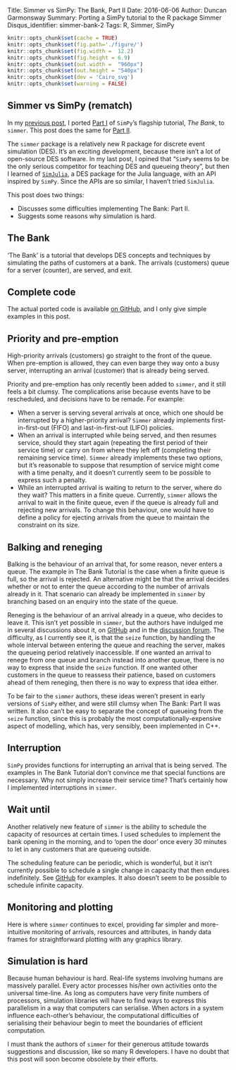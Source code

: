 Title: Simmer vs SimPy: The Bank, Part II
Date: 2016-06-06
Author: Duncan Garmonsway
Summary: Porting a SimPy tutorial to the R package Simmer
Disqus_identifier: simmer-bank-2
Tags: R, Simmer, SimPy

```r
knitr::opts_chunk$set(cache = TRUE)
knitr::opts_chunk$set(fig.path='./figure/')
knitr::opts_chunk$set(fig.width =  12.2)
knitr::opts_chunk$set(fig.height = 6.9)
knitr::opts_chunk$set(out.width =  "960px")
knitr::opts_chunk$set(out.height = "540px")
knitr::opts_chunk$set(dev = 'Cairo_svg')
knitr::opts_chunk$set(warning = FALSE)
```

## Simmer vs SimPy (rematch)

In my [previous post]({simmer-bank-1.Rmd}), I ported [Part I](https://pythonhosted.org/SimPy/Tutorials/TheBank.html) of `SimPy`'s flagship
tutorial, *The Bank*, to `simmer`.  This post does the same for [Part II](https://pythonhosted.org/SimPy/Tutorials/TheBank2.html).

The `simmer` package is a relatively new R package for discrete event simulation
(DES).  It's an exciting development, because there isn't a lot of open-source
DES software.  In my last post, I opined that "`SimPy` seems to be the only
serious competitor for teaching DES and queueing theory", but then I learned of
[`SimJulia`](https://simjuliajl.readthedocs.io/en/stable/welcome.html), a DES
package for the Julia language, with an API inspired by `SimPy`.  Since the APIs
are so similar, I haven't tried `SimJulia`.

This post does two things:

* Discusses some difficulties implementing The Bank: Part II.
* Suggests some reasons why simulation is hard.

## The Bank

'The Bank' is a tutorial that develops DES concepts and techniques by simulating
the paths of customers at a bank.  The arrivals (customers) queue for a server
(counter), are served, and exit.

## Complete code

The actual ported code is available [on
GitHub](https://github.com/nacnudus/simmer-bank), and I only give simple
examples in this post.

## Priority and pre-emption

High-priority arrivals (customers) go straight to the front of the queue.  When
pre-emption is allowed, they can even barge they way onto a busy server,
interrupting an arrival (customer) that is already being served.

Priority and pre-emption has only recently been added to `simmer`, and it still
feels a bit clumsy.  The complications arise because events have to be
rescheduled, and decisions have to be remade.  For example:

* When a server is serving several arrivals at once, which one should be
  interrupted by a higher-priority arrival?  `Simmer` already implements
  first-in-first-out (FIFO) and last-in-first-out (LIFO) policies.
* When an arrival is interrupted while being served, and then resumes service,
  should they start again (repeating the first period of their service time) or
  carry on from where they left off (completing their remaining service time).
  `Simmer` already implements these two options, but it's reasonable to suppose
  that resumption of service might come with a time penalty, and it doesn't
  currently seem to be possible to express such a penalty.
* While an interrupted arrival is waiting to return to the server, where do they
  wait?  This matters in a finite queue.  Currently, `simmer` allows the arrival
  to wait in the finite queue, even if the queue is already full and rejecting
  new arrivals.  To change this behaviour, one would have to define a policy for
  ejecting arrivals from the queue to maintain the constraint on its size.

## Balking and reneging

Balking is the behaviour of an arrival that, for some reason, never enters a
queue.  The example in The Bank Tutorial is the case when a finite queue is
full, so the arrival is rejected.  An alternative might be that the arrival
decides whether or not to enter the queue according to the number of arrivals
already in it.  That scenario can already be implemented in `simmer` by branching
based on an enquiry into the state of the queue.

Reneging is the behaviour of an arrival already in a queue, who decides to leave
it.  This isn't yet possible in `simmer`, but the authors have indulged me in
several discussions about it, on
[GitHub](https://github.com/r-simmer/simmer/issues) and in the [discussion
forum](https://groups.google.com/forum/#!forum/simmer-devel).  The difficulty,
as I currently see it, is that the `seize` function, by handling the whole
interval between entering the queue and reaching the server, makes the queueing
period relatively inaccessible.  If one wanted an arrival to renege from one
queue and branch instead into another queue, there is no way to express that
inside the `seize` function.  If one wanted other customers in the queue to
reassess their patience, based on customers ahead of them reneging, then there
is no way to express that idea either.

To be fair to the `simmer` authors, these ideas weren't present in early
versions of `SimPy` either, and were still clumsy when The Bank: Part II was
written.  It also can't be easy to separate the concept of queueing from the
`seize` function, since this is probably the most computationally-expensive
aspect of modelling, which has, very sensibly, been implemented in C++.

## Interruption

`SimPy` provides functions for interrupting an arrival that is being served.
The examples in The Bank Tutorial don't convince me that special functions are
necessary. Why not simply increase their service time?  That's certainly how I
implemented interruptions in `simmer`.

## Wait until

Another relatively new feature of `simmer` is the ability to schedule the
capacity of resources at certain times.  I used schedules to implement the bank
opening in the morning, and to 'open the door' once every 30 minutes to let in
any customers that are queueing outside.

The scheduling feature can be periodic, which is wonderful, but it isn't
currently possible to schedule a single change in capacity that then endures
indefinitely.  See
[GitHub](https://github.com/nacnudus/simmer-bank/blob/master/17-waituntil.R) for
examples.  It also doesn't seem to be possible to schedule infinite capacity.

## Monitoring and plotting

Here is where `simmer` continues to excel, providing far simpler and
more-intuitive monitoring of arrivals, resources and attributes, in handy data
frames for straightforward plotting with any graphics library.

## Simulation is hard

Because human behaviour is hard.  Real-life systems involving humans are
massively parallel.  Every actor processes his/her own activities onto the
universal time-line.  As long as computers have very finite numbers of
processors, simulation libraries will have to find ways to express this
parallelism in a way that computers can serialise.  When actors in a system
influence each-other's behaviour, the computational difficulties of serialising
their behaviour begin to meet the boundaries of efficient computation.

I must thank the authors of `simmer` for their generous attitude towards
suggestions and discussion, like so many R developers.  I have no doubt that
this post will soon become obsolete by their efforts.
